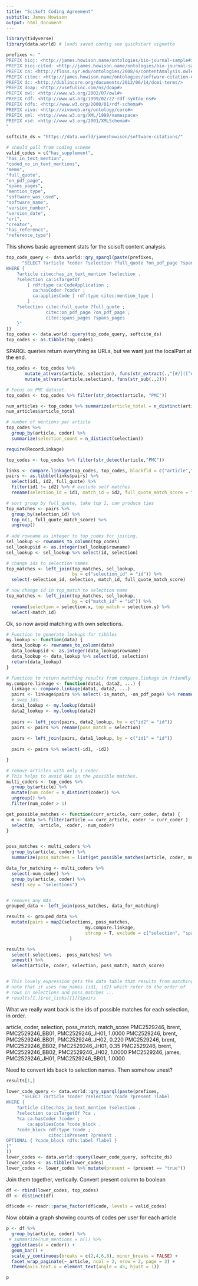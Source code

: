 ```yaml
---
title: "SciSoft Coding Agreement"
subtitle: James Howison
output: html_document
---
```


```r
library(tidyverse)
library(data.world) # loads saved config see quickstart vignette

prefixes <- "
PREFIX bioj: <http://james.howison.name/ontologies/bio-journal-sample#>
PREFIX bioj-cited: <http://james.howison.name/ontologies/bio-journal-sample-citation#>
PREFIX ca: <http://floss.syr.edu/ontologies/2008/4/contentAnalysis.owl#>
PREFIX citec: <http://james.howison.name/ontologies/software-citation-coding#> 
PREFIX dc: <http://dublincore.org/documents/2012/06/14/dcmi-terms/>
PREFIX doap: <http://usefulinc.com/ns/doap#>
PREFIX owl: <http://www.w3.org/2002/07/owl#>
PREFIX rdf: <http://www.w3.org/1999/02/22-rdf-syntax-ns#>
PREFIX rdfs: <http://www.w3.org/2000/01/rdf-schema#>
PREFIX vivo: <http://vivoweb.org/ontology/core#>
PREFIX xml: <http://www.w3.org/XML/1998/namespace>
PREFIX xsd: <http://www.w3.org/2001/XMLSchema#>
"

softcite_ds = "https://data.world/jameshowison/software-citations/"

# should pull from coding scheme
valid_codes = c("has_supplement",
"has_in_text_mention",
"coded_no_in_text_mentions",
"memo",
"full_quote",
"on_pdf_page",
"spans_pages",
"mention_type",
"software_was_used",
"software_name",
"version_number",
"version_date",
"url",
"creator",
"has_reference",
"reference_type")
```


This shows basic agreement stats for the scisoft content analysis.

```r
top_code_query <- data.world::qry_sparql(paste(prefixes,
      "SELECT ?article ?coder ?selection ?full_quote ?on_pdf_page ?spans_pages
WHERE {
    ?article citec:has_in_text_mention ?selection .
    ?selection ca:isTargetOf
        [ rdf:type ca:CodeApplication ;
          ca:hasCoder ?coder ;
          ca:appliesCode [ rdf:type citec:mention_type ]
        ] .
    ?selection citec:full_quote ?full_quote ;
               citec:on_pdf_page ?on_pdf_page ;
               citec:spans_pages ?spans_pages
    }"
))
top_codes <- data.world::query(top_code_query, softcite_ds)
top_codes <- as.tibble(top_codes)
```

SPARQL queries return everything as URLs, but we want just the localPart at the end.

```r
top_codes <- top_codes %>%
       mutate_at(vars(article, selection), funs(str_extract(.,"[#/]([^#/]+)$"))) %>%
       mutate_at(vars(article,selection), funs(str_sub(.,2)))
```



```r
# Focus on PMC dataset.
top_codes <- top_codes %>% filter(str_detect(article, "PMC"))
```


```r
num_articles <- top_codes %>% summarize(article_total = n_distinct(article))
num_articles$article_total

# number of mentions per article
top_codes %>% 
  group_by(article, coder) %>% 
  summarize(selection_count = n_distinct(selection))

```

```r
require(RecordLinkage)

top_codes <- top_codes %>% filter(str_detect(article,"PMC"))

links <- compare.linkage(top_codes, top_codes, blockfld = c("article","on_pdf_page"), strcmp = T, exclude = c("selection", "coder", "spans_pages"))
pairs <- as.tibble(links$pairs) %>% 
  select(id1, id2, full_quote) %>% 
  filter(id1 != id2) %>% # exclude self matches. 
  rename(selection_id = id1, match_id = id2, full_quote_match_score = full_quote)

# sort group by full_quote, take top 1, can produce ties
top_matches <- pairs %>% 
  group_by(selection_id) %>% 
  top_n(1, full_quote_match_score) %>% 
  ungroup()
  
# add rowname as integer to top_codes for joining.
sel_lookup <- rownames_to_column(top_codes) 
sel_lookup$id <- as.integer(sel_lookup$rowname)
sel_lookup <- sel_lookup %>% select(id, selection)

# change ids to selection names
top_matches <- left_join(top_matches, sel_lookup, 
                         by = c("selection_id" = "id")) %>% 
  select(-selection_id, selection, match_id, full_quote_match_score)

# now change id in top_match to selection name
top_matches <- left_join(top_matches, sel_lookup, 
                         by = c("match_id" = "id")) %>% 
  rename(selection = selection.x, top_match = selection.y) %>% 
  select(-match_id)

```

Ok, so now avoid matching with own selections.

```r
# Function to generate lookups for tibbles
my.lookup <- function(data) {
  data_lookup <- rownames_to_column(data) 
  data_lookup$id <- as.integer(data_lookup$rowname)
  data_lookup <- data_lookup %>% select(id, selection)
  return(data_lookup)
}

# Function to return matching results from compare.linkage in friendly way
my.compare.linkage <- function(data1, data2, ...) {
  linkage <- compare.linkage(data1, data2, ...)
  pairs <- linkage$pairs %>% select(-is_match, -on_pdf_page) %>% rename(match_score = full_quote)
  # swap ids.
  data1_lookup <- my.lookup(data1)
  data2_lookup <- my.lookup(data2)
  
  pairs <- left_join(pairs, data2_lookup, by = c("id2" = "id"))
  pairs <- pairs %>% rename(poss_match = selection)
  
  pairs <- left_join(pairs, data1_lookup, by = c("id1" = "id"))
  
  pairs <- pairs %>% select(-id1, -id2)

}
```


```r
# remove articles with only 1 coder.
# This helps to avoid NAs in the possible matches.
multi_coders <- top_codes %>% 
  group_by(article) %>% 
  mutate(num_coder = n_distinct(coder)) %>% 
  ungroup() %>%
  filter(num_coder > 1)

get_possible_matches <- function(curr_article, curr_coder, data) {
  m <- data %>% filter(article == curr_article, coder != curr_coder )
  select(m, -article, -coder, -num_coder)
}


poss_matches <- multi_coders %>% 
  group_by(article, coder) %>%
  summarize(poss_matches = list(get_possible_matches(article, coder, multi_coders))) 

data_for_matching <- multi_coders %>% 
  select(-num_coder) %>% 
  group_by(article, coder) %>% 
  nest(.key = "selections") 


# removes any NAs
grouped_data <- left_join(poss_matches, data_for_matching)

results <- grouped_data %>% 
  mutate(pairs = map2(selections, poss_matches,
                              my.compare.linkage, 
                              strcmp = T, exclude = c("selection", "spans_pages")  )
                        )

results %>% 
  select(-selections, -poss_matches) %>% 
  unnest() %>% 
  select(article, coder, selection, poss_match, match_score)


# This lovely expression gets the data table that results from matching the selections table and the poss_matches table for row 1 (which is brentbiglin's selections for article PMC2529246)
# note that it uses row_names (id1, id2) which refer to the order of 
# rows in selections and poss_matches ...
# results[1,]$rec_links[[1]]$pairs
```
What we really want back is the ids of possible matches for each selection, in order.  

article, coder, selection, poss_match, match_score
PMC2529246, brent, PMC2529246_BB01, PMC2529246_JH01, 1.0000
PMC2529246, brent, PMC2529246_BB01, PMC2529246_JH02, 0.220
PMC2529246, brent, PMC2529246_BB02, PMC2529246_JH01, 0.35
PMC2529246, brent, PMC2529246_BB02, PMC2529246_JH02, 1.0000
PMC2529246, james, PMC2529246_JH01, PMC2529246_BB01, 1.0000

Need to convert ids back to selection names. Then somehow unest?
```r
results[1,]
```



```r
lower_code_query <- data.world::qry_sparql(paste(prefixes,
      "SELECT ?article ?coder ?selection ?code ?present ?label
WHERE {
    ?article citec:has_in_text_mention ?selection .
    ?selection ca:isTargetOf ?ca .
    ?ca ca:hasCoder ?coder ;
        ca:appliesCode ?code_block .
    ?code_block rdf:type ?code ;
                citec:isPresent ?present .
OPTIONAL { ?code_block rdfs:label ?label }
}"
))
lower_codes <- data.world::query(lower_code_query, softcite_ds)
lower_codes <- as.tibble(lower_codes)
lower_codes <- lower_codes %>% mutate(present = (present == "true"))
```

Join them together, vertically. Convert present column to boolean

```r
df <- rbind(lower_codes, top_codes)
df <- distinct(df)
```

```r
df$code <- readr::parse_factor(df$code, levels = valid_codes)
```

Now obtain a graph showing counts of codes per user for each article
```r
p <- df %>% 
  group_by(article, coder) %>% 
 # summarize(num_mentions = n()) %>% 
  ggplot(aes(x = coder)) +
  geom_bar() +
  scale_y_continuous(breaks = c(2,4,6,8), minor_breaks = FALSE) +
  facet_wrap_paginate(~ article, ncol = 2, nrow = 2, page = 2) +
  theme(axis.text.x = element_text(angle = 45, hjust = 1))
```

```r
p
```


